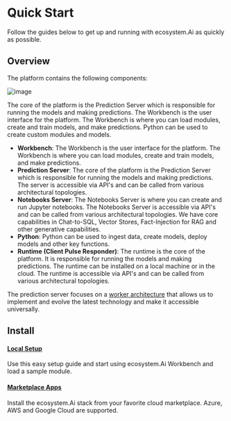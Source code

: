 # Quick Start

Follow the guides below to get up and running with ecosystem.Ai as quickly as possible.

## Overview

The platform contains the following components:

![image](/images/overview.png)

The core of the platform is the Prediction Server which is responsible for running the models and making predictions. The Workbench is the user interface for the platform. The Workbench is where you can load modules, create and train models, and make predictions. Python can be used to create custom modules and models.

- **Workbench**: The Workbench is the user interface for the platform. The Workbench is where you can load modules, create and train models, and make predictions.
- **Prediction Server**: The core of the platform is the Prediction Server which is responsible for running the models and making predictions. The server is accessible via API's and can be called from various architectural topologies.
- **Notebooks Server**: The Notebooks Server is where you can create and run Jupyter notebooks. The Notebooks Server is accessible via API's and can be called from various architectural topologies. We have core capabilities in Chat-to-SQL, Vector Stores, Fact-Injection for RAG and other generative capabilities.
- **Python**: Python can be used to ingest data, create models, deploy models and other key functions.
- **Runtime (Client Pulse Responder)**: The runtime is the core of the platform. It is responsible for running the models and making predictions. The runtime can be installed on a local machine or in the cloud. The runtime is accessible via API's and can be called from various architectural topologies.

The prediction server focuses on a [worker architecture](/docs/workers/worker_arch) that allows us to implement and evolve the latest technology and make it accessible universally.

## Install

#### [Local Setup](./quick_start/local_setup)

Use this easy setup guide and start using ecosystem.Ai Workbench and load a sample module.

#### [Marketplace Apps](./quick_start/marketplace)

Install the ecosystem.Ai stack from your favorite cloud marketplace. Azure, AWS and Google Cloud are supported.
